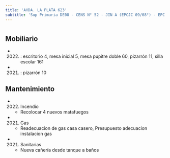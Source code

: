 ```yaml
---
title: 'AVDA. LA PLATA 623'
subtitle: 'Sup Primaria DE08 - CENS N° 52 - JIN A (EPCJC 09/08°) - EPC N° 09 FLORENTINO AMEGHINO'
---
```


#


## Mobiliario

*  (2022) : escritorio 4, mesa inicial 5, mesa pupitre doble 60, pizarrón 11, silla escolar 161 

*  (2021) : pizarrón 10 





## Mantenimiento

*  (2022) Incendio 
    + Recolocar 4 nuevos matafuegos

*  (2021) Gas 
    + Readecuacion de gas casa casero, Presupuesto adecuacion instalacion gas

*  (2021) Sanitarias 
    + Nueva cañería desde tanque a baños



